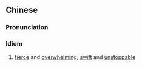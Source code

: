 {{also|势不可当}}
==Chinese==
{{zh-forms|s=势不可当|type=121}}

===Pronunciation===
{{zh-pron
|m=shì 不kě dāng
|cat=id
}}

===Idiom===
{{zh-idiom}}

# [[fierce]] and [[overwhelming]]; [[swift]] and [[unstoppable]]